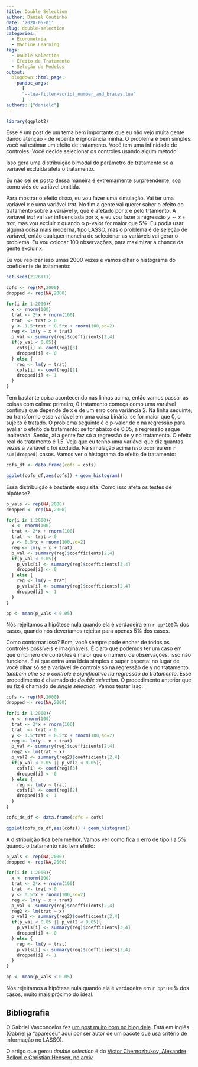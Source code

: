 ```yaml
---
title: Double Selection
author: Daniel Coutinho
date: '2020-05-01'
slug: double-selection
categories:
  - Econometria
  - Machine Learning
tags:
  - Double Selection
  - Efeito de Tratamento
  - Seleção de Modelos
output:
  blogdown::html_page:
    pandoc_args: 
      [
      "--lua-filter=script_number_and_braces.lua"
      ]
authors: ["danielc"]
---
```


```r

library(ggplot2)

```


Esse é um post de um tema bem importante que eu não vejo muita gente dando atenção - de repente é ignorância minha. O problema é bem simples: você vai estimar um efeito de tratamento. Você tem uma infinidade de controles. Você decide selecionar os controles usando algum método. 

Isso gera uma distribuição bimodal do parâmetro de tratamento se a variável excluída afeta o tratamento.

Eu não sei se posto dessa maneira é extremamente surpreendente: soa como viés de variável omitida. 

Para mostrar o efeito disso, eu vou fazer uma simulação. Vai ter uma variável $x$ e uma variável $trat$. No fim a gente vai querer saber o efeito do tratamento sobre a variável $y$, que é afetado por x e pelo trtamento. A variável $trat$ vai ser influenciada por x, e eu vou fazer a regressão $y \sim x + trat$, mas vou excluir $x$ quando o p-valor for maior que 5%. Eu podia usar alguma coisa mais moderna, tipo LASSO, mas o problema é de seleção de variável, então qualquer maneira de selecionar as variáveis vai gerar o problema. Eu vou colocar 100 observações, para maximizar a chance da gente excluir x.

Eu vou replicar isso umas 2000 vezes e vamos olhar o histograma do coeficiente de tratamento:

```r

set.seed(2126111)

cofs <- rep(NA,2000)
dropped <- rep(NA,2000)

for(i in 1:2000){
  x <- rnorm(100)
  trat <- 2*x + rnorm(100)
  trat  <- trat > 0
  y <- 1.5*trat + 0.5*x + rnorm(100,sd=2)
  reg <- lm(y ~ x + trat)
  p_val <- summary(reg)$coefficients[2,4] 
  if(p_val < 0.05){
    cofs[i] <- coef(reg)[3]
    dropped[i] <- 0
  } else {
    reg <- lm(y ~ trat)
    cofs[i] <- coef(reg)[2]
    dropped[i] <- 1
  }
}

```

Tem bastante coisa acontecendo nas linhas acima, então vamos passar as coisas com calma: primeiro, 0 tratamento começa como uma variável contínua que depende de x e de um erro com variância 2. Na linha seguinte, eu transformo essa variável em uma coisa binária: se for maior que 0, o sujeito é tratado. O problema seguinte é o p-valor de x na regressão para avaliar o efeito de tratamento: se for abaixo de 0.05, a regressão segue inalterada. Senão, ai a gente faz só a regressão de y no tratamento. O efeito real do tratamento é 1.5. Veja que eu tenho uma variável que diz quantas vezes a variável x foi excluida. Na simulação acima isso ocorreu em `r sum(dropped)` casos. Vamos ver o histograma do efeito de tratamento:

```r

cofs_df <- data.frame(cofs = cofs)

ggplot(cofs_df,aes(cofs)) + geom_histogram()

```

Essa distribuição é bastante esquisita. Como isso afeta os testes de hipótese?

```r

p_vals <- rep(NA,2000)
dropped <- rep(NA,2000)

for(i in 1:2000){
  x <- rnorm(100)
  trat <- 2*x + rnorm(100)
  trat  <- trat > 0
  y <- 0.5*x + rnorm(100,sd=2)
  reg <- lm(y ~ x + trat)
  p_val <- summary(reg)$coefficients[2,4] 
  if(p_val < 0.05){
    p_vals[i] <- summary(reg)$coefficients[3,4]
    dropped[i] <- 0
  } else {
    reg <- lm(y ~ trat)
    p_vals[i] <- summary(reg)$coefficients[2,4]
    dropped[i] <- 1
  }
}

pp <- mean(p_vals < 0.05)

```

Nós rejeitamos a hipótese nula quando ela é verdadeira em `r pp*100`% dos casos, quando nós deveríamos rejeitar para apenas 5% dos casos.  

Como contornar isso? Bom, você sempre pode encher de todos os controles possíveis e imagináveis. É claro que podemos ter um caso em que o número de controles é maior que o número de observações, isso não funciona. É ai que entra uma ideia simples e super esperta: no lugar de você olhar só se a variável de controle só na regressão de y no tratamento, _também olhe se o controle é significativo na regressão do tratamento_. Esse procedimento é chamado de _double selection_. O procedimento anterior que eu fiz é chamado de _single selection_. Vamos testar isso:

```r

cofs <- rep(NA,2000)
dropped <- rep(NA,2000)

for(i in 1:2000){
  x <- rnorm(100)
  trat <- 2*x + rnorm(100)
  trat  <- trat > 0
  y <- 1.5*trat + 0.5*x + rnorm(100,sd=2)
  reg <- lm(y ~ x + trat)
  p_val <- summary(reg)$coefficients[2,4] 
  reg2 <- lm(trat ~ x)
  p_val2 <- summary(reg2)$coefficients[2,4] 
  if(p_val < 0.05 || p_val2 < 0.05){
    cofs[i] <- coef(reg)[3]
    dropped[i] <- 0
  } else {
    reg <- lm(y ~ trat)
    cofs[i] <- coef(reg)[2]
    dropped[i] <- 1
  }
}

```

```r

cofs_ds_df <- data.frame(cofs = cofs)

ggplot(cofs_ds_df,aes(cofs)) + geom_histogram()

```

A distribuição fica bem melhor. Vamos ver como fica o erro de tipo I a 5% quando o tratamento não tem efeito: 

```r

p_vals <- rep(NA,2000)
dropped <- rep(NA,2000)

for(i in 1:2000){
  x <- rnorm(100)
  trat <- 2*x + rnorm(100)
  trat  <- trat > 0
  y <- 0.5*x + rnorm(100,sd=2)
  reg <- lm(y ~ x + trat)
  p_val <- summary(reg)$coefficients[2,4] 
  reg2 <- lm(trat ~ x)
  p_val2 <- summary(reg2)$coefficients[2,4] 
  if(p_val < 0.05 || p_val2 < 0.05){
    p_vals[i] <- summary(reg)$coefficients[3,4]
    dropped[i] <- 0
  } else {
    reg <- lm(y ~ trat)
    p_vals[i] <- summary(reg)$coefficients[2,4]
    dropped[i] <- 1
  }
}

pp <- mean(p_vals < 0.05)

```

Nós rejeitamos a hipótese nula quando ela é verdadeira em `r pp*100`% dos casos, muito mais próximo do ideal.

## Bibliografia

O Gabriel Vasconcelos fez [um post muito bom no blog dele](https://insightr.wordpress.com/2017/05/12/problems-of-causal-inference-after-selection-of-controls/). Está em inglês. (Gabriel já "apareceu" aqui por ser autor de um pacote que usa critério de informação no LASSO).   

O artigo que gerou _double selection_ é do [Victor Chernozhukov, Alexandre Belloni e Christian Hensen, no arxiv](https://arxiv.org/abs/1201.0224https://arxiv.org/abs/1201.0224)